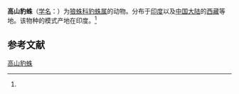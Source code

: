 {{Speciesbox
| name = 高山豹蛛
| status = 
| status_system = 
| image = 
| genus = Pardosa
| species = altitudis
| authority = (Tikader et Malhotra, 1980)<ref name='id13846'>{{cite web| url =http://www.bioinfo.cn/db05/BjdwSpecies.php?action=view&id=13846| title =高山豹蛛| work =《中国动物物种编目数据库》| publisher =中国科学院微生物研究所| author =中国科学院动物研究所| accessdate =2009-04-28| deadurl =yes| archiveurl =https://web.archive.org/web/20160305004615/http://www.bioinfo.cn/db05/BjdwSpecies.php?action=view&id=13846| archivedate =2016-03-05}}</ref>
}}

'''高山豹蛛'''（[[学名|学名]]：{{lang|la|''Pardosa altitudis''}}）为[[狼蛛科|狼蛛科]][[豹蛛属|豹蛛属]]的动物。分布于[[印度|印度]]以及[[中国大陆|中国大陆]]的[[西藏|西藏]]等地。该物种的模式产地在印度。<ref name='id13846'/>

== 参考文献 ==
{{reflist}}

{{Wikispecies|Pardosa altitudis}}
{{Taxonbar|from=Q2611573}}

[[Category:豹蛛属|高山豹蛛]]


{{蜘蛛小作品}}